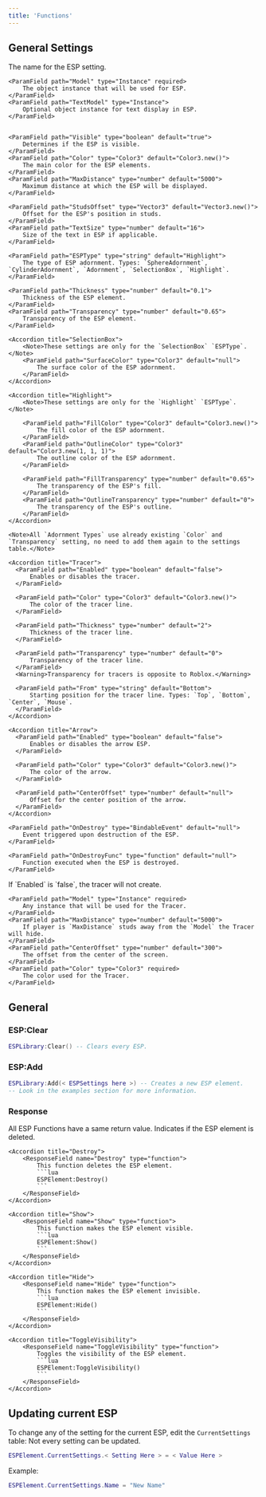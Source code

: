 ```yaml
---
title: 'Functions'
---
```


## General Settings
<AccordionGroup>
  <Accordion title="ESPSettings">
    <ParamField path="Name" type="string">
        The name for the ESP setting.
    </ParamField>

    <ParamField path="Model" type="Instance" required>
        The object instance that will be used for ESP.
    </ParamField>
    <ParamField path="TextModel" type="Instance">
        Optional object instance for text display in ESP.
    </ParamField>

    
    <ParamField path="Visible" type="boolean" default="true">
        Determines if the ESP is visible.
    </ParamField>
    <ParamField path="Color" type="Color3" default="Color3.new()">
        The main color for the ESP elements.
    </ParamField>
    <ParamField path="MaxDistance" type="number" default="5000">
        Maximum distance at which the ESP will be displayed.
    </ParamField>

    <ParamField path="StudsOffset" type="Vector3" default="Vector3.new()">
        Offset for the ESP's position in studs.
    </ParamField>
    <ParamField path="TextSize" type="number" default="16">
        Size of the text in ESP if applicable.
    </ParamField>

    <ParamField path="ESPType" type="string" default="Highlight">
        The type of ESP adornment. Types: `SphereAdornment`, `CylinderAdornment`, `Adornment`, `SelectionBox`, `Highlight`.
    </ParamField>

    <ParamField path="Thickness" type="number" default="0.1">
        Thickness of the ESP element.
    </ParamField>
    <ParamField path="Transparency" type="number" default="0.65">
        Transparency of the ESP element.
    </ParamField>

    <Accordion title="SelectionBox">
        <Note>These settings are only for the `SelectionBox` `ESPType`.</Note>
        <ParamField path="SurfaceColor" type="Color3" default="null">
            The surface color of the ESP adornment.
        </ParamField>
    </Accordion>

    <Accordion title="Highlight">
        <Note>These settings are only for the `Highlight` `ESPType`.</Note>
        
        <ParamField path="FillColor" type="Color3" default="Color3.new()">
            The fill color of the ESP adornment.
        </ParamField>
        <ParamField path="OutlineColor" type="Color3" default="Color3.new(1, 1, 1)">
            The outline color of the ESP adornment.
        </ParamField>

        <ParamField path="FillTransparency" type="number" default="0.65">
            The transparency of the ESP's fill.
        </ParamField>
        <ParamField path="OutlineTransparency" type="number" default="0">
            The transparency of the ESP's outline.
        </ParamField>
    </Accordion>

    <Note>All `Adornment Types` use already existing `Color` and `Transparency` setting, no need to add them again to the settings table.</Note>

    <Accordion title="Tracer">
      <ParamField path="Enabled" type="boolean" default="false">
          Enables or disables the tracer.
      </ParamField>

      <ParamField path="Color" type="Color3" default="Color3.new()">
          The color of the tracer line.
      </ParamField>

      <ParamField path="Thickness" type="number" default="2">
          Thickness of the tracer line.
      </ParamField>

      <ParamField path="Transparency" type="number" default="0">
          Transparency of the tracer line.
      </ParamField>
      <Warning>Transparency for tracers is opposite to Roblox.</Warning>

      <ParamField path="From" type="string" default="Bottom">
          Starting position for the tracer line. Types: `Top`, `Bottom`, `Center`, `Mouse`.
      </ParamField>
    </Accordion>

    <Accordion title="Arrow">
      <ParamField path="Enabled" type="boolean" default="false">
          Enables or disables the arrow ESP.
      </ParamField>

      <ParamField path="Color" type="Color3" default="Color3.new()">
          The color of the arrow.
      </ParamField>

      <ParamField path="CenterOffset" type="number" default="null">
          Offset for the center position of the arrow.
      </ParamField>
    </Accordion>

    <ParamField path="OnDestroy" type="BindableEvent" default="null">
        Event triggered upon destruction of the ESP.
    </ParamField>

    <ParamField path="OnDestroyFunc" type="function" default="null">
        Function executed when the ESP is destroyed.
    </ParamField>
  </Accordion>

  <Accordion title="ArrowTable">
    <ParamField path="Enabled" type="boolean" default="false" required>
        If `Enabled` is `false`, the tracer will not create.
    </ParamField>

    <ParamField path="Model" type="Instance" required>
        Any instance that will be used for the Tracer.
    </ParamField>
    <ParamField path="MaxDistance" type="number" default="5000">
        If player is `MaxDistance` studs away from the `Model` the Tracer will hide.
    </ParamField>
    <ParamField path="CenterOffset" type="number" default="300">
        The offset from the center of the screen.
    </ParamField>
    <ParamField path="Color" type="Color3" required>
        The color used for the Tracer.
    </ParamField>
  </Accordion>
</AccordionGroup>

## General

### ESP:Clear
```lua
ESPLibrary:Clear() -- Clears every ESP.
```

### ESP:Add
```lua
ESPLibrary:Add(< ESPSettings here >) -- Creates a new ESP element.
-- Look in the examples section for more information.
```

### Response
All ESP Functions have a same return value.
<AccordionGroup>
    <Accordion title="Deleted">
        <ResponseField name="Deleted" type="boolean">
            Indicates if the ESP element is deleted.
        </ResponseField>
    </Accordion>

    <Accordion title="Destroy">
        <ResponseField name="Destroy" type="function">
            This function deletes the ESP element.
            ```lua
            ESPElement:Destroy()
            ```
        </ResponseField>
    </Accordion>

    <Accordion title="Show">
        <ResponseField name="Show" type="function">
            This function makes the ESP element visible.
            ```lua
            ESPElement:Show()
            ```
        </ResponseField>
    </Accordion>

    <Accordion title="Hide">
        <ResponseField name="Hide" type="function">
            This function makes the ESP element invisible.
            ```lua
            ESPElement:Hide()
            ```
        </ResponseField>
    </Accordion>

    <Accordion title="ToggleVisibility">
        <ResponseField name="ToggleVisibility" type="function">
            Toggles the visibility of the ESP element.
            ```lua
            ESPElement:ToggleVisibility()
            ```
        </ResponseField>
    </Accordion>
</AccordionGroup>

## Updating current ESP
To change any of the setting for the current ESP, edit the `CurrentSettings` table:
<Note>Not every setting can be updated.</Note>

```lua
ESPElement.CurrentSettings.< Setting Here > = < Value Here >
```

Example:
```lua
ESPElement.CurrentSettings.Name = "New Name"
```